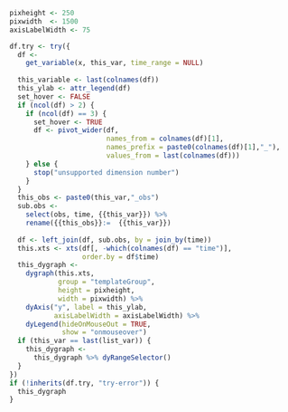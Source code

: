 ```r
pixheight <- 250
pixwidth  <- 1500
axisLabelWidth <- 75

df.try <- try({ 
  df <-
    get_variable(x, this_var, time_range = NULL)
  
  this_variable <- last(colnames(df))
  this_ylab <- attr_legend(df)
  set_hover <- FALSE
  if (ncol(df) > 2) {
    if (ncol(df) == 3) {
      set_hover <- TRUE
      df <- pivot_wider(df,
                        names_from = colnames(df)[1],
                        names_prefix = paste0(colnames(df)[1],"_"),
                        values_from = last(colnames(df)))
    } else {
      stop("unsupported dimension number")
    }
  }
  this_obs <- paste0(this_var,"_obs")
  sub.obs <-
    select(obs, time, {{this_var}}) %>% 
    rename({{this_obs}}:=  {{this_var}})
  
  df <- left_join(df, sub.obs, by = join_by(time))
  this.xts <- xts(df[, -which(colnames(df) == "time")],
                  order.by = df$time)
  this_dygraph <-
    dygraph(this.xts, 
            group = "templateGroup",
            height = pixheight,
            width = pixwidth) %>% 
    dyAxis("y", label = this_ylab,
           axisLabelWidth = axisLabelWidth) %>%
    dyLegend(hideOnMouseOut = TRUE,
             show = "onmouseover")
  if (this_var == last(list_var)) {
    this_dygraph <-
      this_dygraph %>% dyRangeSelector()
  }
})
if (!inherits(df.try, "try-error")) {
  this_dygraph
}
```

